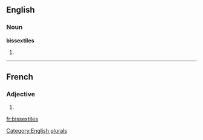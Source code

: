 ==English==

===Noun===
'''bissextiles'''

# {{plural of|[[bissextile]]}}

[[Category:English plurals]]

----

==French==

===Adjective===
{{fr-adj-form}} {{f|p}}

# {{form of|feminine plural|bissextil|lang=French}}

[[fr:bissextiles]]